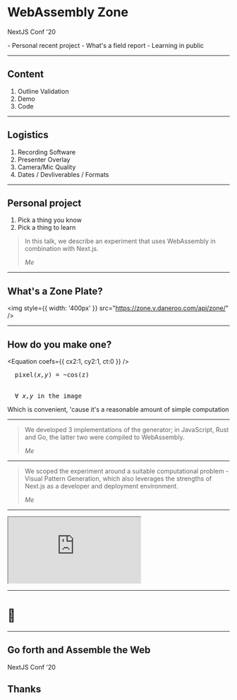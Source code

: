 
<SlidePage>
    
<Cover>


# WebAssembly Zone

NextJS Conf '20

</Cover>


<SpeakerNotes>
  - Personal recent project - What's a field report - Learning in public
</SpeakerNotes>

---

## Content

1. Outline Validation
1. Demo
1. Code

---

## Logistics

1. Recording Software
1. Presenter Overlay
1. Camera/Mic Quality
1. Dates / Devliverables / Formats

---

## Personal project

1. Pick a thing you know
1. Pick a thing to learn

> In this talk, we describe an experiment that uses WebAssembly in combination with Next.js.
>
> <cite>Me</cite>

---

## What's a Zone Plate?

<img style={{ width: '400px' }} src="https://zone.v.daneroo.com/api/zone/" />

---

## How do you make one?

<Equation coefs={{ cx2:1, cy2:1, ct:0 }} />
<br />
<pre>
  pixel(<em>x,y</em>) = ~cos(z)
  <br />
  &forall; <em>x,y</em> in the image
</pre>

Which is convenient, 'cause it's a reasonable amount of simple computation

---

> We developed 3 implementations of the generator;
> in JavaScript, Rust and Go, the latter two were compiled to WebAssembly.
>
> <cite>Me</cite>

---

> We scoped the experiment around a suitable computational problem - Visual Pattern Generation,
> which also leverages the strengths of Next.js as a developer and deployment environment.
>
> <cite>Me</cite>

---

<iframe
  src="https://zone.v.daneroo.com/"
  style={{ width: '80%', height: '500px' }}
></iframe>

---

# 🤫

---

<Cover>


## Go forth and Assemble the Web

NextJS Conf '20

## Thanks

</Cover>

</SlidePage>

